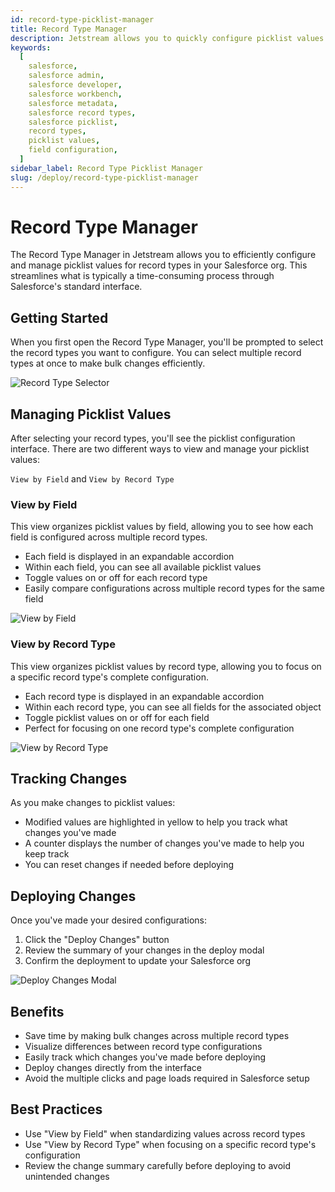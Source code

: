 ```yaml
---
id: record-type-picklist-manager
title: Record Type Manager
description: Jetstream allows you to quickly configure picklist values for record types.
keywords:
  [
    salesforce,
    salesforce admin,
    salesforce developer,
    salesforce workbench,
    salesforce metadata,
    salesforce record types,
    salesforce picklist,
    record types,
    picklist values,
    field configuration,
  ]
sidebar_label: Record Type Picklist Manager
slug: /deploy/record-type-picklist-manager
---
```


# Record Type Manager

The Record Type Manager in Jetstream allows you to efficiently configure and manage picklist values for record types in your Salesforce org.
This streamlines what is typically a time-consuming process through Salesforce's standard interface.

## Getting Started

When you first open the Record Type Manager, you'll be prompted to select the record types you want to configure.
You can select multiple record types at once to make bulk changes efficiently.

![Record Type Selector](./record-type-manager-selector.png)

## Managing Picklist Values

After selecting your record types, you'll see the picklist configuration interface.
There are two different ways to view and manage your picklist values:

`View by Field` and `View by Record Type`

### View by Field

This view organizes picklist values by field, allowing you to see how each field is configured across multiple record types.

- Each field is displayed in an expandable accordion
- Within each field, you can see all available picklist values
- Toggle values on or off for each record type
- Easily compare configurations across multiple record types for the same field

![View by Field](./record-type-manager-by-field.png)

### View by Record Type

This view organizes picklist values by record type, allowing you to focus on a specific record type's complete configuration.

- Each record type is displayed in an expandable accordion
- Within each record type, you can see all fields for the associated object
- Toggle picklist values on or off for each field
- Perfect for focusing on one record type's complete configuration

![View by Record Type](./record-type-manager-by-record-type.png)

## Tracking Changes

As you make changes to picklist values:

- Modified values are highlighted in yellow to help you track what changes you've made
- A counter displays the number of changes you've made to help you keep track
- You can reset changes if needed before deploying

## Deploying Changes

Once you've made your desired configurations:

1. Click the "Deploy Changes" button
2. Review the summary of your changes in the deploy modal
3. Confirm the deployment to update your Salesforce org

![Deploy Changes Modal](./record-type-manager-deploy.png)

## Benefits

- Save time by making bulk changes across multiple record types
- Visualize differences between record type configurations
- Easily track which changes you've made before deploying
- Deploy changes directly from the interface
- Avoid the multiple clicks and page loads required in Salesforce setup

## Best Practices

- Use "View by Field" when standardizing values across record types
- Use "View by Record Type" when focusing on a specific record type's configuration
- Review the change summary carefully before deploying to avoid unintended changes

